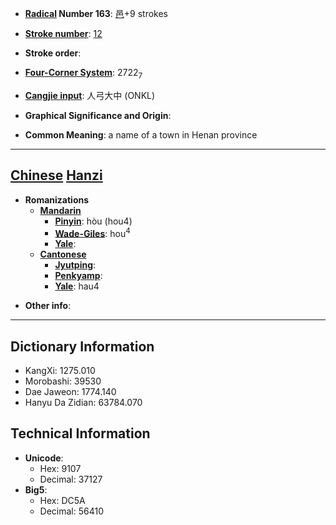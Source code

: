* '''[[Wiktionary:Chinese radical index| Radical]] Number 163''': [[Wiktionary:Chinese radical index 邑|邑]]+9 strokes

* '''[[Wiktionary:Chinese total strokes index|Stroke number]]''': [[Wiktionary:Chinese total strokes index 12|12]]

* '''Stroke order''': 

* '''[[Wiktionary:Chinese four corner index|Four-Corner System]]''': 2722<sub>7</sub>

* '''[[Wiktionary:Chinese Cangjie index|Cangjie input]]''': 人弓大中 (ONKL)

* '''Graphical Significance and Origin''': 

* '''Common Meaning''': a name of a town in Henan province

----

== [[Chinese]] [[Hanzi]] ==

* '''Romanizations'''
** '''[[Mandarin]]'''
*** '''[[Pinyin]]''': hòu (hou4)
*** '''[[Wade-Giles]]''': hou<sup>4</sup>
*** '''[[Yale]]''': 
** '''[[Cantonese]]'''
*** '''[[Jyutping]]''':
*** '''[[Penkyamp]]''': 
*** '''[[Yale]]''': hau4

* '''Other info''': 

----

== Dictionary Information ==

* KangXi: 1275.010
* Morobashi: 39530
* Dae Jaweon: 1774.140
* Hanyu Da Zidian: 63784.070

== Technical Information ==

* '''Unicode''':
** Hex: 9107
** Decimal: 37127
* '''Big5''':
** Hex: DC5A
** Decimal: 56410